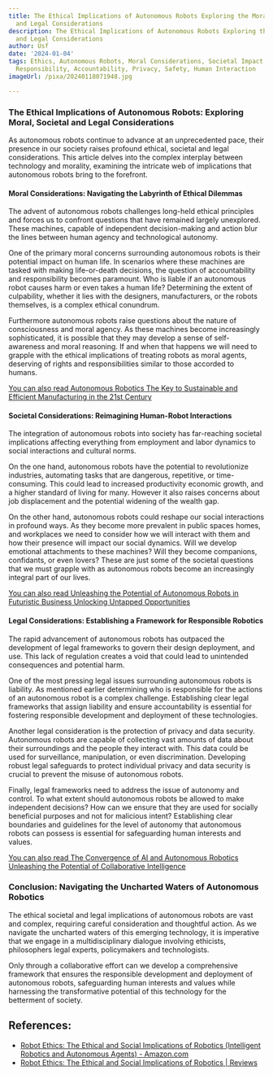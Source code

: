 ```yaml
---
title: The Ethical Implications of Autonomous Robots Exploring the Moral, Societal,
  and Legal Considerations
description: The Ethical Implications of Autonomous Robots Exploring the Moral, Societal,
  and Legal Considerations
author: Usf
date: '2024-01-04'
tags: Ethics, Autonomous Robots, Moral Considerations, Societal Impact, Legal Framework,
  Responsibility, Accountability, Privacy, Safety, Human Interaction
imageUrl: /pixa/20240118071948.jpg

---
```

### The Ethical Implications of Autonomous  Robots: Exploring Moral, Societal and Legal Considerations

As autonomous robots continue to advance at an  unprecedented pace, their presence in our society raises profound ethical, societal and legal considerations. This article delves into the complex interplay between technology and morality, examining the intricate web of implications that autonomous robots bring to the forefront.

#### Moral Considerations: Navigating the Labyrinth of Ethical Dilemmas

The advent of autonomous  robots challenges long-held ethical principles and forces us to confront questions that have remained largely unexplored. These machines,  capable of independent decision-making and action blur the  lines between human agency and technological autonomy.

One of the primary moral concerns surrounding autonomous robots is their potential impact on human life.  In scenarios where these machines are tasked with making  life-or-death decisions, the question of accountability and responsibility becomes paramount. Who is liable if an autonomous robot causes harm  or even  takes  a  human life? Determining the extent of  culpability, whether it lies with the designers, manufacturers, or the robots  themselves, is a complex ethical  conundrum.

Furthermore autonomous robots raise questions about the nature  of  consciousness and moral agency. As these machines become increasingly sophisticated, it is possible that they may develop a sense of self-awareness and moral reasoning. If and when  that  happens we will need to grapple with the ethical implications of treating robots as  moral agents, deserving of rights and responsibilities similar to those accorded to humans.

[You can also read Autonomous Robotics The Key to Sustainable and Efficient Manufacturing in the 21st Century](Autonomous%20Robotics%20The%20Key%20to%20Sustainable%20and%20Efficient%20Manufacturing%20in%20the%2021st%20Century)


#### Societal Considerations:  Reimagining Human-Robot Interactions

The integration of autonomous robots into society has far-reaching societal implications affecting everything from employment  and labor  dynamics to social interactions and cultural norms.

On  the one hand, autonomous  robots have the potential to revolutionize industries, automating  tasks that  are dangerous, repetitive, or time-consuming. This could lead to increased productivity economic growth, and a  higher standard of living for many. However it also raises  concerns about  job displacement and the  potential widening of the wealth  gap.

On the other hand, autonomous robots could reshape our social interactions in  profound ways.  As they become more prevalent in public spaces homes, and workplaces we need  to  consider how we will interact with them and how their presence will impact our social dynamics. Will we develop emotional attachments to these machines? Will they become companions, confidants, or even lovers? These are just some of the societal questions that we must grapple with as autonomous  robots become an  increasingly integral part of our lives.

[You can  also read Unleashing the Potential  of Autonomous Robots in  Futuristic Business Unlocking Untapped Opportunities](Unleashing%20the%20Potential%20of%20Autonomous%20Robots%20in%20Futuristic%20Business%20Unlocking%20Untapped%20Opportunities)


#### Legal Considerations: Establishing a Framework for Responsible Robotics

The rapid advancement of autonomous robots has  outpaced the development of legal frameworks  to govern their design deployment, and use. This lack of regulation creates a void  that could lead to unintended consequences and potential harm.

One of the most pressing legal  issues surrounding autonomous robots  is liability. As mentioned earlier determining who is responsible for the actions  of an autonomous robot is a complex challenge. Establishing clear legal frameworks  that assign liability and ensure accountability is essential for fostering  responsible development and deployment of these technologies.

Another legal consideration is the protection of privacy and data security. Autonomous robots are capable of collecting  vast amounts of  data about  their surroundings and the people they interact with. This data could be used for surveillance, manipulation, or even discrimination. Developing robust legal safeguards to protect individual privacy and data security is crucial  to prevent the misuse  of autonomous robots.

Finally,  legal frameworks need  to address the issue of autonomy  and control. To what extent should autonomous robots be  allowed to make independent decisions? How can we ensure that they are used for socially beneficial purposes and not for  malicious intent? Establishing  clear boundaries and guidelines  for the level of autonomy that autonomous robots can possess is  essential for safeguarding human  interests and  values.

[You can also read  The Convergence of AI  and Autonomous Robotics Unleashing the Potential of Collaborative Intelligence](The%20Convergence%20of%20AI%20and%20Autonomous%20Robotics%20Unleashing%20the%20Potential%20of%20Collaborative%20Intelligence)


### Conclusion: Navigating the Uncharted Waters of Autonomous Robotics

The ethical societal and legal implications of autonomous robots are vast  and complex, requiring careful consideration and thoughtful  action. As we navigate the uncharted waters  of  this emerging  technology, it is imperative that we engage in a multidisciplinary dialogue  involving ethicists, philosophers legal experts, policymakers and technologists.

Only through  a collaborative effort  can we develop a comprehensive framework that ensures the responsible development and deployment of autonomous robots, safeguarding human interests and values while harnessing the transformative potential of this  technology for the betterment of  society.

## References:
- [Robot Ethics: The Ethical and Social Implications of Robotics (Intelligent Robotics and Autonomous Agents) - Amazon.com](https://www.amazon.com/Robot-Ethics-Implications-Intelligent-Autonomous/dp/0262016664)
- [Robot Ethics: The Ethical and Social Implications of Robotics | Reviews](https://ndpr.nd.edu/reviews/robot-ethics-the-ethical-and-social-implications-of-robotics/)
